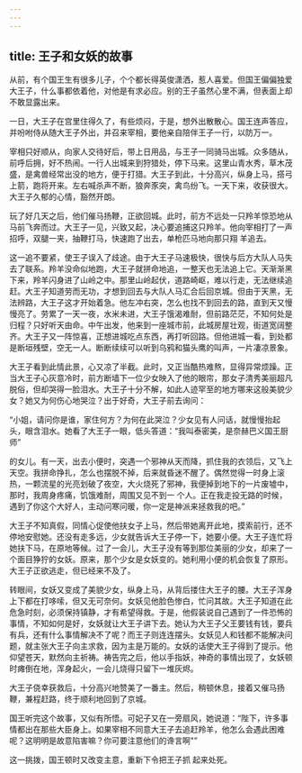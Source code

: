 ```yaml
---
---
---
```

title: 王子和女妖的故事
---



从前，有个国王生有很多儿子，个个都长得英俊潇洒，惹人喜爱。但国王偏偏独爱大王子，什么事都依着他，对他是有求必应。别的王子虽然心里不满，但表面上却不敢显露出来。

一日，大王子在宫里住得久了，有些烦闷，于是，想外出散散心。国王连声答应，并吩咐侍从随大王子外出，并召来宰相，要他亲自陪伴王子一行，以防万一。

宰相只好顺从，向家人交待好后，带上日用品，与王子一同骑马出城。众多随从，前呼后拥，好不热闹。一行人出城来到狩猎处，停下马来。这里山青水秀，草木茂盛，是禽兽经常出没的地方，便于打猎。大王子到此，十分高兴，纵身上马，搭弓上箭，跑将开来。左右喊杀声不断，狼奔豕突，禽鸟纷飞。一天下来，收获很大。大王子久郁的心情，豁然开朗。

玩了好几天之后，他们催马扬鞭，正欲回城。此时，前方不远处一只羚羊惊恐地从马前飞奔而过。大王子一见，兴致又起，决心要追捕这只羚羊。他向宰相打了一声招呼，双腿一夹，抽鞭打马，快速跑了出去，单枪匹马地向那只翔
羊追去。

这一追不要紧，使王子误入了歧途。由于大王子马速极快，很快与后方大队人马失去了联系。羚羊没命似地跑，大王子就拼命地追，一整天也无法追上它。天渐渐黑下来，羚羊闪身进了山岭之中。那里山岭起伏，道路崎岖，难以行走，无法继续追赶。大王子知道劳而无功，才想到回去与大队人马汇合后回京城。但由于天黑，无法辨路，大王子这才开始着急。他左冲右突，怎么也找不到回去的路，直到天又慢慢亮了。劳累了一天一夜，水米未进，大王子饿渴难耐，但前路茫茫，不知何处是归程？只好听天由命。中午出发，他来到一座城市前，此城房屋壮观，街道宽阔整齐。大王子又一阵惊喜，正想进城吃点东西，再打听回路。但他进城一看，到处都是断垣残壁，空无一人。断断续续可以听到乌鸦和猫头鹰的叫声，一片凄凉景象。

大王子看到此情此景，心又凉了半截。此时，又正当酷热难熬，显得异常烦躁。正当大王子心灰意冷时，前方断墙下一位少女映入了他的眼帘，那女子清秀美丽超凡脱俗，但却哭得一脸泪水。大王子十分不解，如此人迹罕至的地方哪来这般美貌少女？她又为何伤心地哭泣？出于好奇，大王子前去询问：

“小姐，请问你是谁，家住何方？为何在此哭泣？少女见有人问话，就慢慢抬起头，眼含泪水。她看了大王子一眼，低头答道：“我叫泰密美，是奈赫巴义国王厨师”

的女儿。有一天，出去小便时，突遇一个邪神从天而降，抓住我的衣领后，又飞上天空。我拼命挣扎，怎么也摆脱不掉，后来就昏迷不醒了。偶然觉得一时身上滚热，一颗流星的光亮划破了夜空，大火烧死了邪神，我便掉到地下的一片废墟中，那时，我周身疼痛，饥饿难耐，周围又见不到一
个人。正在我走投无路的时候，遇到了你这个大好人，主动问寒问暖，你一定是神派来拯救我的吧。”

大王子不知真假，同情心促使他扶女子上马，然后带她离开此地，摸索前行，还不停地安慰她。还没有走多远，少女就告诉大王子停一下，她要小便。大王子连忙将她扶下马，在原地等候。过了一会儿，大王子没有等到那位美丽的少女，却来了一个面目狰狞的女妖。原来，那个少女是女妖变的。她利用小便的机会恢复了原形。大王子正欲逃走，但已经来不及了。

转眼间，女妖又变成了美貌少女，纵身上马，从背后搂住大王子的腰。大王子浑身上下都在打哆嗦，但又无可奈何。女妖见他脸色惨白，忙问其故。大王子知道在此危急时刻，必须保持镇静，才有希望得救。于是，他假装说自己遇到了一件恐怖的事情，不知如何是好，女妖就让大王子讲下去。她认为大王子父王要钱有钱，要兵有兵，还有什么事情解决不了呢？而王子则连连摆头。女妖见人和钱都不能解决问题，就主张大王子向主求救，因为主是万能的。女妖的话使大王子得到了提示。他仰望苍天，默然向主祈祷。祷告完之后，他以手指妖，神奇的事情出现了，女妖顿时瘫倒在地，浑身起火，一会儿烧得只留下一堆灰烬。

大王子侥幸获救后，十分高兴地赞美了一番主。然后，稍顿休息，接着又催马扬鞭，兼程赶路，终于顺利地回到了京城。

国王听完这个故事，又似有所悟。可妃子又在一旁扇风，她说道：“陛下，许多事情都出在那些大臣身上。如果宰相不同意大王子去追赶羚羊，他怎么会遇此困难呢？这明明是故意陷害嘛？你可要注意他们的谗言啊"”

这一挑拨，国王顿时又改变主意，重新下令把王子抓
起来处死。
